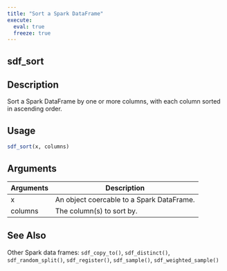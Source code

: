 ```yaml
---
title: "Sort a Spark DataFrame"
execute:
  eval: true
  freeze: true
---
```


## sdf_sort

## Description
Sort a Spark DataFrame by one or more columns, with each column sorted in ascending order.


## Usage
```r
sdf_sort(x, columns)
```

## Arguments
|Arguments|Description|
|---|---|
| x | An object coercable to a Spark DataFrame. |
| columns | The column(s) to sort by. |







## See Also
Other Spark data frames: `sdf_copy_to()`, `sdf_distinct()`, `sdf_random_split()`, `sdf_register()`, `sdf_sample()`, `sdf_weighted_sample()`

